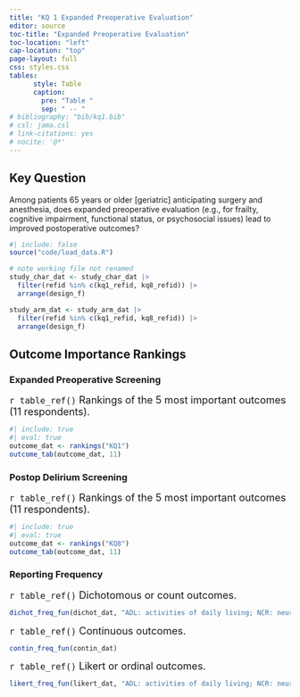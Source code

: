 ```yaml
---
title: "KQ 1 Expanded Preoperative Evaluation"
editor: source
toc-title: "Expanded Preoperative Evaluation"
toc-location: "left"
cap-location: "top"
page-layout: full
css: styles.css
tables:
      style: Table
      caption:
        pre: "Table "
        sep: " -- "
# bibliography: "bib/kq1.bib"
# csl: jama.csl
# link-citations: yes
# nocite: '@*'
---
```


## Key Question

Among patients 65 years or older \[geriatric\] anticipating surgery and anesthesia, does expanded preoperative evaluation (e.g., for frailty, cognitive impairment, functional status, or psychosocial issues) lead to improved postoperative outcomes?

```r
#| include: false
source("code/load_data.R")
```

```r
# note working file not renamed
study_char_dat <- study_char_dat |> 
  filter(refid %in% c(kq1_refid, kq8_refid)) |> 
  arrange(design_f)

study_arm_dat <- study_arm_dat |> 
  filter(refid %in% c(kq1_refid, kq8_refid)) |> 
  arrange(design_f)
```

## Outcome Importance Rankings

### Expanded Preoperative Screening

<font size = 4> `r table_ref()` Rankings of the 5 most important outcomes (11 respondents). </font>

```r
#| include: true
#| eval: true
outcome_dat <- rankings("KQ1")
outcome_tab(outcome_dat, 11)
```

### Postop Delirium Screening

<font size = 4> `r table_ref()` Rankings of the 5 most important outcomes (11 respondents). </font>

```r
#| include: true
#| eval: true
outcome_dat <- rankings("KQ8")
outcome_tab(outcome_dat, 11)
```

### Reporting Frequency

<font size = 4> `r table_ref()` Dichotomous or count outcomes. </font>

```r
dichot_freq_fun(dichot_dat, "ADL: activities of daily living; NCR: neurocognitive recovery; NCD: neurocognitive disorder; QoR: quality of recovery; ")
```

<font size = 4> `r table_ref()` Continuous outcomes. </font>

```r
contin_freq_fun(contin_dat)
```

<font size = 4> `r table_ref()` Likert or ordinal outcomes. </font>

```r
likert_freq_fun(likert_dat, "ADL: activities of daily living; NCR: neurocognitive recovery; NCD: neurocognitive disorder; QoR: quality of recovery; ")
```




<!-- ![](assets/pim_outcome.png){fig-align="left" width="3.5in"} -->
